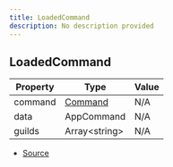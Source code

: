 ```yaml
---
title: LoadedCommand
description: No description provided
---
```


## LoadedCommand

| Property | Type | Value |
| ----------- | ----------- | ----------- |
| command | [Command](/docs/api-reference/types/Command) | N/A |
| data | AppCommand | N/A |
| guilds | Array\<string> | N/A |


- [Source](https://github.com/underctrl-io/commandkit/blob/83ef44f10b86e30835e8636786e5222cac412af9/packages/commandkit/src/app/handlers/AppCommandHandler.ts#L42)